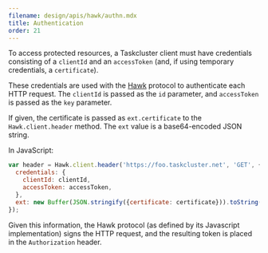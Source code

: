 ```yaml
---
filename: design/apis/hawk/authn.mdx
title: Authentication
order: 21
---
```


To access protected resources, a Taskcluster client must have credentials
consisting of a `clientId` and an `accessToken` (and, if using temporary
credentials, a `certificate`).

These credentials are used with the [Hawk](https://github.com/mozilla/hawk)
protocol to authenticate each HTTP request. The `clientId` is passed as the
`id` parameter, and `accessToken` is passed as the `key` parameter.

If given, the certificate is passed as `ext.certificate` to the
`Hawk.client.header` method. The `ext` value is a base64-encoded JSON string.

In JavaScript:
```js
var header = Hawk.client.header('https://foo.taskcluster.net', 'GET', {
  credentials: {
    clientId: clientId,
    accessToken: accessToken,
  },
  ext: new Buffer(JSON.stringify({certificate: certificate})).toString('base64'),
});
```

Given this information, the Hawk protocol (as defined by its Javascript
implementation) signs the HTTP request, and the resulting token is placed in
the `Authorization` header.
